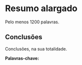 # Resumo alargado {.unnumbered .unlisted}

Pelo menos 1200 palavras.

## Conclusões {.unnumbered .unlisted}

Conclusões, na sua totalidade.

**Palavras-chave:**

```{=latex}
\renewcommand{\contentsname}{Table of contents}
\tableofcontents
\renewcommand{\listfigurename}{List of figures}
\listoffigures
\renewcommand{\listtablename}{List of tables}
\listoftables
```
